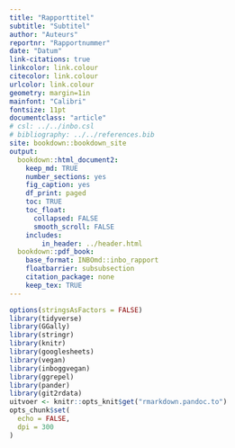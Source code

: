 ```yaml
---
title: "Rapporttitel"
subtitle: "Subtitel"
author: "Auteurs"
reportnr: "Rapportnummer"
date: "Datum"
link-citations: true
linkcolor: link.colour
citecolor: link.colour
urlcolor: link.colour
geometry: margin=1in
mainfont: "Calibri"
fontsize: 11pt
documentclass: "article"
# csl: ../../inbo.csl
# bibliography: ../../references.bib
site: bookdown::bookdown_site
output:
  bookdown::html_document2:
    keep_md: TRUE
    number_sections: yes
    fig_caption: yes
    df_print: paged
    toc: TRUE
    toc_float:
      collapsed: FALSE
      smooth_scroll: FALSE
    includes:
        in_header: ../header.html
  bookdown::pdf_book:
    base_format: INBOmd::inbo_rapport
    floatbarrier: subsubsection
    citation_package: none
    keep_tex: TRUE
---
```


```r
options(stringsAsFactors = FALSE)
library(tidyverse)
library(GGally)
library(stringr)
library(knitr)
library(googlesheets)
library(vegan)
library(inboggvegan)
library(ggrepel)
library(pander)
library(git2rdata)
uitvoer <- knitr::opts_knit$get("rmarkdown.pandoc.to")
opts_chunk$set(
  echo = FALSE,
  dpi = 300
)
```


